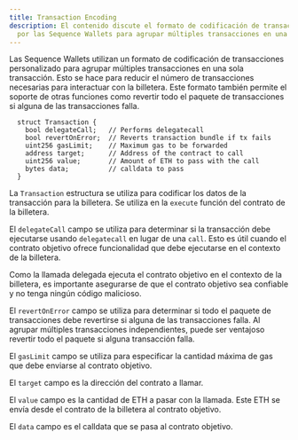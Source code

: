 ```yaml
---
title: Transaction Encoding
description: El contenido discute el formato de codificación de transacciones personalizado utilizado
  por las Sequence Wallets para agrupar múltiples transacciones en una sola transacción.
---
```


Las Sequence Wallets utilizan un formato de codificación de transacciones personalizado para agrupar múltiples transacciones en una sola transacción. Esto se hace para reducir el número de transacciones necesarias para interactuar con la billetera.
Este formato también permite el soporte de otras funciones como revertir todo el paquete de transacciones si alguna de las transacciones falla.

```solidity
  struct Transaction {
    bool delegateCall;   // Performs delegatecall
    bool revertOnError;  // Reverts transaction bundle if tx fails
    uint256 gasLimit;    // Maximum gas to be forwarded
    address target;      // Address of the contract to call
    uint256 value;       // Amount of ETH to pass with the call
    bytes data;          // calldata to pass
  }
```

La `Transaction` estructura se utiliza para codificar los datos de la transacción para la billetera. Se utiliza en la `execute` función del contrato de la billetera.

El `delegateCall` campo se utiliza para determinar si la transacción debe ejecutarse usando `delegatecall` en lugar de una `call`.
Esto es útil cuando el contrato objetivo ofrece funcionalidad que debe ejecutarse en el contexto de la billetera.

<Warning>
  Como la llamada delegada ejecuta el contrato objetivo en el contexto de la billetera, es importante asegurarse de que el contrato objetivo sea confiable y no tenga ningún código malicioso.
</Warning>

El `revertOnError` campo se utiliza para determinar si todo el paquete de transacciones debe revertirse si alguna de las transacciones falla.
Al agrupar múltiples transacciones independientes, puede ser ventajoso revertir todo el paquete si alguna transacción falla.

El `gasLimit` campo se utiliza para especificar la cantidad máxima de gas que debe enviarse al contrato objetivo.

El `target` campo es la dirección del contrato a llamar.

El `value` campo es la cantidad de ETH a pasar con la llamada. Este ETH se envía desde el contrato de la billetera al contrato objetivo.

El `data` campo es el calldata que se pasa al contrato objetivo.
